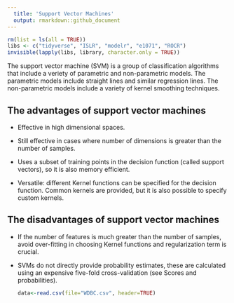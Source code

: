 ```yaml
---
  title: 'Support Vector Machines'
  output: rmarkdown::github_document
---
```


  ```r
rm(list = ls(all = TRUE))
libs <- c("tidyverse", "ISLR", "modelr", "e1071", "ROCR")
invisible(lapply(libs, library, character.only = TRUE))
```

The support vector machine (SVM) is a group of classification algorithms that include a veriety of parametric and non-parametric models. The parametric models include straight lines and similar regression lines. The non-parametric models include a variety of kernel smoothing techniques.

## The advantages of support vector machines

* Effective in high dimensional spaces.

* Still effective in cases where number of dimensions is greater than the number of samples.

* Uses a subset of training points in the decision function (called support vectors), so it is also memory efficient.

* Versatile: different Kernel functions can be specified for the decision function. Common kernels are provided, but it is also possible to specify custom kernels.

## The disadvantages of support vector machines

* If the number of features is much greater than the number of samples, avoid over-fitting in choosing Kernel functions and regularization term is crucial.

* SVMs do not directly provide probability estimates, these are calculated using an expensive five-fold cross-validation (see Scores and probabilities).

  ```r
data<-read.csv(file="WDBC.csv", header=TRUE)
```